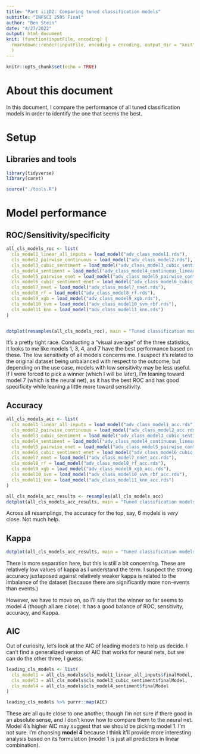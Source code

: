 ```yaml
---
title: "Part iiiD2: Comparing tuned classification models"
subtitle: "INFSCI 2595 Final"
author: "Ben Stein"
date: "4/27/2022"
output: html_document
knit: (function(inputFile, encoding) {
  rmarkdown::render(inputFile, encoding = encoding, output_dir = "knit") }
  )
---
```


```r
knitr::opts_chunk$set(echo = TRUE)
```

# About this document

In this document, I compare the performance of all tuned classification models in order to identify the one that seems the best.

# Setup

## Libraries and tools

```r
library(tidyverse)
library(caret)

source("./tools.R")
```

# Model performance

## ROC/Sensitivity/specificity

```r
all_cls_models_roc <- list(
  cls_model1_linear_all_inputs = load_model("adv_class_model1.rds"),
  cls_model2_pairwise_continuous = load_model("adv_class_model2.rds"),
  cls_model3_cubic_sentiment = load_model("adv_class_model3_cubic_sentiment.rds"),
  cls_model4_sentiment = load_model("adv_class_model4_continuous_linear.rds"),
  cls_model5_pairwise_enet = load_model("adv_class_model5_pairwise_continuous_linear_enet.rds"),
  cls_model6_cubic_sentiment_enet = load_model("adv_class_model6_cubic_sentiment_enet.rds"),
  cls_model7_nnet = load_model("adv_class_model7_nnet.rds"),
  cls_model8_rf = load_model("adv_class_model8_rf.rds"),
  cls_model9_xgb = load_model("adv_class_model9_xgb.rds"),
  cls_model10_svm = load_model("adv_class_model10_svm_rbf.rds"),
  cls_model11_knn = load_model("adv_class_model11_knn.rds")
)


dotplot(resamples(all_cls_models_roc), main = "Tuned classification models: ROC results")
```

It's a pretty tight race. Conducting a "visual average" of the three statistics, it looks to me like models 1, 3, 4, and 7 have the best performance based on these. The low sensitivity of all models concerns me. I suspect it's related to the original dataset being unbalanced with respect to the outcome, but depending on the use case, models with low sensitivity may be less useful. If I were forced to pick a winner (which I will be later), I'm leaning toward model 7 (which is the neural net), as it has the best ROC and has good specificity while leaning a little more toward sensitivity.

## Accuracy

```r
all_cls_models_acc <- list(
  cls_model1_linear_all_inputs = load_model("adv_class_model1_acc.rds"),
  cls_model2_pairwise_continuous = load_model("adv_class_model2_acc.rds"),
  cls_model3_cubic_sentiment = load_model("adv_class_model3_cubic_sentiment_acc.rds"),
  cls_model4_sentiment = load_model("adv_class_model4_continuous_linear_acc.rds"),
  cls_model5_pairwise_enet = load_model("adv_class_model5_pairwise_continuous_linear_enet_acc.rds"),
  cls_model6_cubic_sentiment_enet = load_model("adv_class_model6_cubic_sentiment_enet_acc.rds"),
  cls_model7_nnet = load_model("adv_class_model7_nnet_acc.rds"),
  cls_model8_rf = load_model("adv_class_model8_rf_acc.rds"),
  cls_model9_xgb = load_model("adv_class_model9_xgb_acc.rds"),
  cls_model10_svm = load_model("adv_class_model10_svm_rbf_acc.rds"),
  cls_model11_knn = load_model("adv_class_model11_knn_acc.rds")
)

all_cls_models_acc_results <- resamples(all_cls_models_acc)
dotplot(all_cls_models_acc_results, main = "Tuned classification models: Accuracy results", metric = "Accuracy")
```

Across all resamplings, the accuracy for the top, say, 6 models is _very_ close. Not much help.

## Kappa

```r
dotplot(all_cls_models_acc_results, main = "Tuned classification models: Accuracy (only)", metric = "Kappa")
```

There is more separation here, but this is still a bit concerning. These are relatively low values of kappa as I understand the term. I suspect the strong accuracy juxtaposed against relatively weaker kappa is related to the imbalance of the dataset (because there are significantly more non-events than events.)

However, we have to move on, so I'll say that the winner so far seems to model 4 (though all are close). It has a good balance of ROC, sensitivity, accuracy, and Kappa.

## AIC

Out of curiosity, let's look at the AIC of leading models to help us decide. I can't find a generalized version of AIC that works for neural nets, but we can do the other three, I guess.

```r
leading_cls_models <- list(
  cls_model1 = all_cls_models$cls_model1_linear_all_inputs$finalModel,
  cls_model3 = all_cls_models$cls_model3_cubic_sentiment$finalModel,
  cls_model4 = all_cls_models$cls_model4_sentiment$finalModel
)

leading_cls_models %>% purrr::map(AIC)
```

These are all quite close to one another, though I'm not sure if there good in an absolute sense, and I don't know how to compare them to the neural net. Model 4's higher AIC may suggest that we should be picking model 1. I'm not sure. I'm choosing **model 4** because I think it'll provide more interesting analysis based on its formulation (model 1 is just all predictors in linear combination).